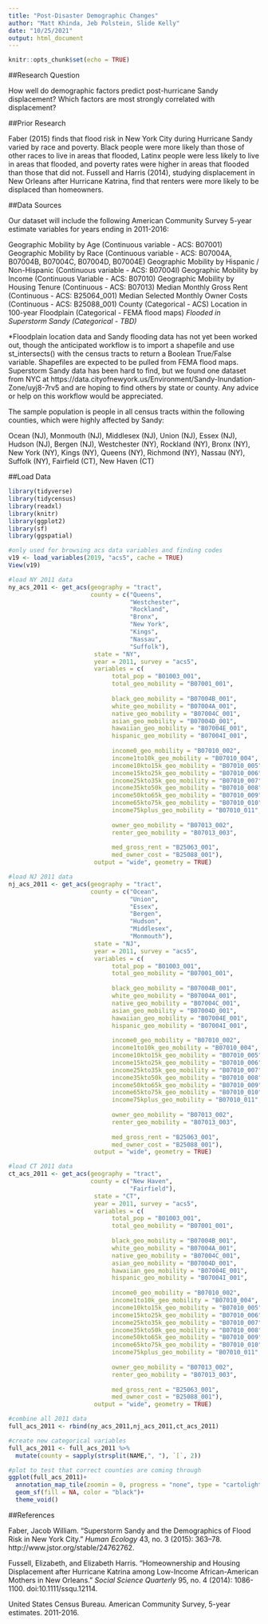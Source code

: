 ```yaml
---
title: "Post-Disaster Demographic Changes"
author: "Matt Khinda, Jeb Polstein, Slide Kelly"
date: "10/25/2021"
output: html_document
---
```


```r
knitr::opts_chunk$set(echo = TRUE)
```

##Research Question  

How well do demographic factors predict post-hurricane Sandy displacement? Which factors are most strongly correlated with displacement?  

##Prior Research

Faber (2015) finds that flood risk in New York City during Hurricane Sandy varied by race and poverty. Black people were more likely than those of other races to live in areas that flooded, Latinx people were less likely to live in areas that flooded, and poverty rates were higher in areas that flooded than those that did not. Fussell and Harris (2014), studying displacement in New Orleans after Hurricane Katrina, find that renters were more likely to be displaced than homeowners. 


##Data Sources

Our dataset will include the following American Community Survey 5-year estimate variables for years ending in 2011-2016:

Geographic Mobility by Age (Continuous variable - ACS: B07001)
Geographic Mobility by Race (Continuous variable - ACS: B07004A, B07004B, B07004C, B07004D, B07004E)
Geographic Mobility by Hispanic / Non-Hispanic (Continuous variable - ACS: B07004I)
Geographic Mobility by Income (Continuous Variable - ACS: B07010)
Geographic Mobility by Housing Tenure (Continuous - ACS: B07013)
Median Monthly Gross Rent (Continuous - ACS: B25064_001)
Median Selected Monthly Owner Costs (Continuous - ACS: B25088_001)
County (Categorical - ACS)
Location in 100-year Floodplain (Categorical - FEMA flood maps)*
Flooded in Superstorm Sandy (Categorical - TBD)*

*Floodplain location data and Sandy flooding data has not yet been worked out, though the anticipated workflow is to import a shapefile and use st_intersects() with the census tracts to return a Boolean True/False variable. Shapefiles are expected to be pulled from FEMA flood maps. Superstorm Sandy data has been hard to find, but we found one dataset from NYC at https://data.cityofnewyork.us/Environment/Sandy-Inundation-Zone/uyj8-7rv5 and are hoping to find others by state or county. Any advice or help on this workflow would be appreciated.

The sample population is people in all census tracts within the following counties, which were highly affected by Sandy:

Ocean (NJ), Monmouth (NJ), Middlesex (NJ), Union (NJ), Essex (NJ), Hudson (NJ), Bergen (NJ), Westchester (NY), Rockland (NY), Bronx (NY), New York (NY), Kings (NY), Queens (NY), Richmond (NY), Nassau (NY), Suffolk (NY), Fairfield (CT), New Haven (CT)

##Load Data
```r
library(tidyverse)
library(tidycensus)
library(readxl)
library(knitr)
library(ggplot2)
library(sf)
library(ggspatial)
```

```r
#only used for browsing acs data variables and finding codes
v19 <- load_variables(2019, "acs5", cache = TRUE)
View(v19)
```

```r
#load NY 2011 data
ny_acs_2011 <- get_acs(geography = "tract", 
                       county = c("Queens", 
                                  "Westchester", 
                                  "Rockland", 
                                  "Bronx", 
                                  "New York", 
                                  "Kings", 
                                  "Nassau",
                                  "Suffolk"), 
                        state = "NY",
                        year = 2011, survey = "acs5",
                        variables = c(
                             total_pop = "B01003_001",
                             total_geo_mobility = "B07001_001",
                             
                             black_geo_mobility = "B07004B_001",
                             white_geo_mobility = "B07004A_001",
                             native_geo_mobility = "B07004C_001",
                             asian_geo_mobility = "B07004D_001",
                             hawaiian_geo_mobility = "B07004E_001",
                             hispanic_geo_mobility = "B07004I_001",
                             
                             income0_geo_mobility = "B07010_002",
                             income1to10k_geo_mobility = "B07010_004",
                             income10kto15k_geo_mobility = "B07010_005",
                             income15kto25k_geo_mobility = "B07010_006",
                             income25kto35k_geo_mobility = "B07010_007",
                             income35kto50k_geo_mobility = "B07010_008",
                             income50kto65k_geo_mobility = "B07010_009",
                             income65kto75k_geo_mobility = "B07010_010",
                             income75kplus_geo_mobility = "B07010_011",
                             
                             owner_geo_mobility = "B07013_002",
                             renter_geo_mobility = "B07013_003",
                             
                             med_gross_rent = "B25063_001", 
                             med_owner_cost = "B25088_001"),
                        output = "wide", geometry = TRUE)

#load NJ 2011 data
nj_acs_2011 <- get_acs(geography = "tract", 
                       county = c("Ocean", 
                                  "Union", 
                                  "Essex", 
                                  "Bergen", 
                                  "Hudson", 
                                  "Middlesex", 
                                  "Monmouth"), 
                        state = "NJ",
                        year = 2011, survey = "acs5",
                        variables = c(
                             total_pop = "B01003_001",
                             total_geo_mobility = "B07001_001",
                             
                             black_geo_mobility = "B07004B_001",
                             white_geo_mobility = "B07004A_001",
                             native_geo_mobility = "B07004C_001",
                             asian_geo_mobility = "B07004D_001",
                             hawaiian_geo_mobility = "B07004E_001",
                             hispanic_geo_mobility = "B07004I_001",
                             
                             income0_geo_mobility = "B07010_002",
                             income1to10k_geo_mobility = "B07010_004",
                             income10kto15k_geo_mobility = "B07010_005",
                             income15kto25k_geo_mobility = "B07010_006",
                             income25kto35k_geo_mobility = "B07010_007",
                             income35kto50k_geo_mobility = "B07010_008",
                             income50kto65k_geo_mobility = "B07010_009",
                             income65kto75k_geo_mobility = "B07010_010",
                             income75kplus_geo_mobility = "B07010_011",
                             
                             owner_geo_mobility = "B07013_002",
                             renter_geo_mobility = "B07013_003",
                             
                             med_gross_rent = "B25063_001", 
                             med_owner_cost = "B25088_001"),
                        output = "wide", geometry = TRUE)

#load CT 2011 data
ct_acs_2011 <- get_acs(geography = "tract", 
                       county = c("New Haven", 
                                  "Fairfield"), 
                        state = "CT",
                        year = 2011, survey = "acs5",
                        variables = c(
                             total_pop = "B01003_001",
                             total_geo_mobility = "B07001_001",
                             
                             black_geo_mobility = "B07004B_001",
                             white_geo_mobility = "B07004A_001",
                             native_geo_mobility = "B07004C_001",
                             asian_geo_mobility = "B07004D_001",
                             hawaiian_geo_mobility = "B07004E_001",
                             hispanic_geo_mobility = "B07004I_001",
                             
                             income0_geo_mobility = "B07010_002",
                             income1to10k_geo_mobility = "B07010_004",
                             income10kto15k_geo_mobility = "B07010_005",
                             income15kto25k_geo_mobility = "B07010_006",
                             income25kto35k_geo_mobility = "B07010_007",
                             income35kto50k_geo_mobility = "B07010_008",
                             income50kto65k_geo_mobility = "B07010_009",
                             income65kto75k_geo_mobility = "B07010_010",
                             income75kplus_geo_mobility = "B07010_011",
                             
                             owner_geo_mobility = "B07013_002",
                             renter_geo_mobility = "B07013_003",
                             
                             med_gross_rent = "B25063_001", 
                             med_owner_cost = "B25088_001"),
                        output = "wide", geometry = TRUE)

#combine all 2011 data
full_acs_2011 <- rbind(ny_acs_2011,nj_acs_2011,ct_acs_2011)

#create new categorical variables
full_acs_2011 <- full_acs_2011 %>%
  mutate(county = sapply(strsplit(NAME,", "), `[`, 2))

```

```r
#plot to test that correct counties are coming through
ggplot(full_acs_2011)+
  annotation_map_tile(zoomin = 0, progress = "none", type = "cartolight") +
  geom_sf(fill = NA, color = "black")+
  theme_void()
```

##References

Faber, Jacob William. “Superstorm Sandy and the Demographics of Flood Risk in New York City.” *Human Ecology* 43, no. 3 (2015): 363–78. http://www.jstor.org/stable/24762762.

Fussell, Elizabeth, and Elizabeth Harris. “Homeownership and Housing Displacement after Hurricane Katrina among Low-Income African-American Mothers in New Orleans.” *Social Science Quarterly* 95, no. 4 (2014): 1086-1100. doi:10.1111/ssqu.12114. 

United States Census Bureau. American Community Survey, 5-year estimates. 2011-2016.

